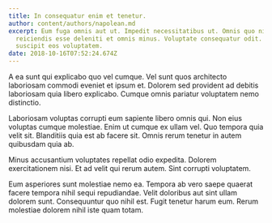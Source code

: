 ```yaml
---
title: In consequatur enim et tenetur.
author: content/authors/napolean.md
excerpt: Eum fuga omnis aut ut. Impedit necessitatibus ut. Omnis quo nihil iusto
  reiciendis esse deleniti et omnis minus. Voluptate consequatur odit. Id autem
  suscipit eos voluptatem.
date: 2018-10-16T07:52:24.674Z
---
```

A ea sunt qui explicabo quo vel cumque. Vel sunt quos architecto laboriosam commodi eveniet et ipsum et. Dolorem sed provident ad debitis laboriosam quia libero explicabo. Cumque omnis pariatur voluptatem nemo distinctio.
 Laboriosam voluptas corrupti eum sapiente libero omnis qui. Non eius voluptas cumque molestiae. Enim ut cumque ex ullam vel. Quo tempora quia velit sit. Blanditiis quia est ab facere sit. Omnis rerum tenetur in autem quibusdam quia ab.
 Minus accusantium voluptates repellat odio expedita. Dolorem exercitationem nisi. Et ad velit qui rerum autem. Sint corrupti voluptatem.
 Eum asperiores sunt molestiae nemo ea. Tempora ab vero saepe quaerat facere tempora nihil sequi repudiandae. Velit doloribus aut sint ullam dolorem sunt. Consequuntur quo nihil est. Fugit tenetur harum eum. Rerum molestiae dolorem nihil iste quam totam.